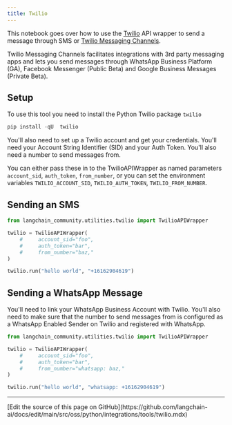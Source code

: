 ```yaml
---
title: Twilio
---
```


This notebook goes over how to use the [Twilio](https://www.twilio.com) API wrapper to send a message through SMS or [Twilio Messaging Channels](https://www.twilio.com/docs/messaging/channels).

Twilio Messaging Channels facilitates integrations with 3rd party messaging apps and lets you send messages through WhatsApp Business Platform (GA), Facebook Messenger (Public Beta) and Google Business Messages (Private Beta).

## Setup

To use this tool you need to install the Python Twilio package `twilio`

```python
pip install -qU  twilio
```

You'll also need to set up a Twilio account and get your credentials. You'll need your Account String Identifier (SID) and your Auth Token. You'll also need a number to send messages from.

You can either pass these in to the TwilioAPIWrapper as named parameters `account_sid`, `auth_token`, `from_number`, or you can set the environment variables `TWILIO_ACCOUNT_SID`, `TWILIO_AUTH_TOKEN`, `TWILIO_FROM_NUMBER`.

## Sending an SMS

```python
from langchain_community.utilities.twilio import TwilioAPIWrapper
```

```python
twilio = TwilioAPIWrapper(
    #     account_sid="foo",
    #     auth_token="bar",
    #     from_number="baz,"
)
```

```python
twilio.run("hello world", "+16162904619")
```

## Sending a WhatsApp Message

You'll need to link your WhatsApp Business Account with Twilio. You'll also need to make sure that the number to send messages from is configured as a WhatsApp Enabled Sender on Twilio and registered with WhatsApp.

```python
from langchain_community.utilities.twilio import TwilioAPIWrapper
```

```python
twilio = TwilioAPIWrapper(
    #     account_sid="foo",
    #     auth_token="bar",
    #     from_number="whatsapp: baz,"
)
```

```python
twilio.run("hello world", "whatsapp: +16162904619")
```

---

<Callout icon="pen-to-square" iconType="regular">
  [Edit the source of this page on GitHub](https://github.com/langchain-ai/docs/edit/main/src/oss/python/integrations/tools/twilio.mdx)
</Callout>
